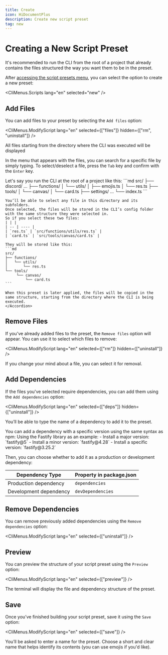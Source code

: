 ```yaml
---
title: Create
icon: HiDocumentPlus
description: Create new script preset
tag: new
---
```


# Creating a New Script Preset

<Callout type="warn">
    It's recommended to run the CLI from the root of a project that already contains the files structured the way you want them to be in the preset.
</Callout>

After [accessing the script presets menu](/docs/presets/scripts/start), you can select the option to create a new preset:

<CliMenus.Scripts lang="en" selected="new" />

## Add Files

You can add files to your preset by selecting the `Add files` option:

<CliMenus.ModifyScript lang="en" selected={["files"]} hidden={["rm", "uninstall"]} />

<Callout type="warn">
    All files starting from the directory where the CLI was executed will be displayed
</Callout>

In the menu that appears with the files, you can search for a specific file by simply typing. To select/deselect a file, press the `Tab` key and confirm with the `Enter` key.

<Accordions>
    <Accordion title="Understand how files are stored" id="overwrite">
    Let's say you run the CLI at the root of a project like this:
    ```md
    src/
    ├── discord/ ...
    ├── functions/
    │   └── utils/
    │       ├── emojis.ts
    │       └── res.ts
    ├── tools/
    │   └── canvas/
    │       └── card.ts
    ├── settings/ ...
    └── index.ts
    ```

    You’ll be able to select any file in this directory and its subfolders.  
    Once selected, the files will be stored in the CLI’s config folder with the same structure they were selected in.  
    So if you select these two files:
    | | |
    | -- | ---- |
    | `res.ts` | `src/functions/utils/res.ts` |
    | `card.ts` | `src/tools/canvas/card.ts` |

    They will be stored like this:
    ```md
    src/
    ├── functions/
    │   └── utils/
    │       └── res.ts
    └── tools/
         └── canvas/
             └── card.ts
    ```

    When this preset is later applied, the files will be copied in the same structure, starting from the directory where the CLI is being executed.
    </Accordion>
</Accordions>

## Remove Files

If you’ve already added files to the preset, the `Remove files` option will appear. You can use it to select which files to remove:

<CliMenus.ModifyScript lang="en" selected={["rm"]} hidden={["uninstall"]} />

If you change your mind about a file, you can select it for removal.

## Add Dependencies

If the files you've selected require dependencies, you can add them using the `Add dependencies` option:

<CliMenus.ModifyScript lang="en" selected={["deps"]} hidden={["uninstall"]} />

You’ll be able to type the name of a dependency to add it to the preset.

<Callout type="info">
    You can add a dependency with a specific version using the same syntax as npm:
    Using the Fastify library as an example:
    - Install a major version: `fastify@5`
    - Install a minor version: `fastify@4.28`
    - Install a specific version: `fastify@3.25.2`
</Callout>

Then, you can choose whether to add it as a production or development dependency:

| Dependency Type | Property in package.json |
| -- | ---- |
| Production dependency | `dependencies` |
| Development dependency | `devDependencies` |

## Remove Dependencies

You can remove previously added dependencies using the `Remove dependencies` option:

<CliMenus.ModifyScript lang="en" selected={["uninstall"]} />

## Preview

You can preview the structure of your script preset using the `Preview` option:

<CliMenus.ModifyScript lang="en" selected={["preview"]} />

The terminal will display the file and dependency structure of the preset.

## Save

Once you’ve finished building your script preset, save it using the `Save` option:

<CliMenus.ModifyScript lang="en" selected={["save"]} />

You’ll be asked to enter a name for the preset. Choose a short and clear name that helps identify its contents (you can use emojis if you'd like).
